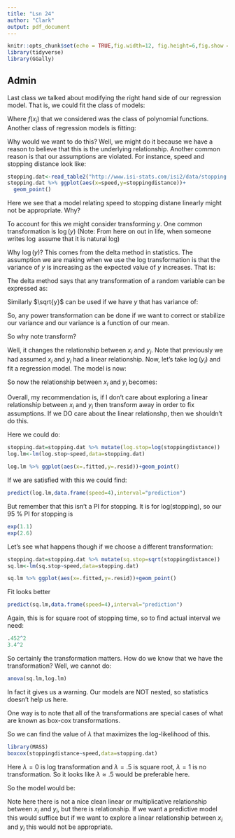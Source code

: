```yaml
---
title: "Lsn 24"
author: "Clark"
output: pdf_document
---
```


```r
knitr::opts_chunk$set(echo = TRUE,fig.width=12, fig.height=6,fig.show = "hide")
library(tidyverse)
library(GGally)
```

## Admin

Last class we talked about modifying the right hand side of our regression model.  That is, we could fit the class of models:


\vspace{.5in}

Where $f(x_i)$ that we considered was the class of polynomial functions.  Another class of regression models is fitting:

\vspace{1.in}

Why would we want to do this?  Well, we might do it because we have a reason to believe that this is the underlying relationship.  Another common reason is that our assumptions are violated.  For instance, speed and stopping distance look like:

```r
stopping.dat<-read_table2("http://www.isi-stats.com/isi2/data/stopping.txt")%>%drop_na()
stopping.dat %>% ggplot(aes(x=speed,y=stoppingdistance))+
  geom_point()
```

Here we see that a model relating speed to stopping distane linearly might not be appropriate.  Why?

\vspace{1.in}

To account for this we might consider transforming $y$.  One common transformation is $\log(y)$  (Note:  From here on out in life, when someone writes $\log$ assume that it is natural log)

Why $\log(y)$?  This comes from the delta method in statistics. The assumption we are making when we use the log transformation is that the variance of $y$ is increasing as the expected value of $y$ increases.  That is:

\vspace{1.in}

The delta method says that any transformation of a random variable can be expressed as:

\vspace{1.in}

Similarly $\sqrt{y}$ can be used if we have $y$ that has variance of:

\vspace{1.in}

So, any power transformation can be done if we want to correct or stabilize our variance and our variance is a function of our mean.

So why note transform?

Well, it changes the relationship between $x_i$ and $y_i$.  Note that previously we had assumed $x_i$ and $y_i$ had a linear relationship.  Now, let's take $\log(y_i)$ and fit a regression model.  The model is now:

\vspace{1.in}

So now the relationship between $x_i$ and $y_i$ becomes:

\vspace{1.in}

Overall, my recommendation is, if I don't care about exploring a linear relationship between $x_i$ and $y_i$ then transform away in order to fix assumptions.  If we DO care about the linear relationshp, then we shouldn't do this.

Here we could do:
```r
stopping.dat=stopping.dat %>% mutate(log.stop=log(stoppingdistance))
log.lm<-lm(log.stop~speed,data=stopping.dat)

log.lm %>% ggplot(aes(x=.fitted,y=.resid))+geom_point()
```

If we are satisfied with this we could find:
```r
predict(log.lm,data.frame(speed=4),interval="prediction")
```

But remember that this isn't a PI for stopping.  It is for log(stopping), so our 95 \% PI for stopping is 

```r
exp(1.1)
exp(2.6)
```

Let's see what happens though if we choose a different transformation:

```r
stopping.dat=stopping.dat %>% mutate(sq.stop=sqrt(stoppingdistance))
sq.lm<-lm(sq.stop~speed,data=stopping.dat)

sq.lm %>% ggplot(aes(x=.fitted,y=.resid))+geom_point()
```

Fit looks better

```r
predict(sq.lm,data.frame(speed=4),interval="prediction")
```

Again, this is for square root of stopping time, so to find actual interval we need:
```r
.452^2
3.4^2
```

So certainly the transformation matters.  How do we know that we have the \textit{right} transformation?  Well, we cannot do:

```r
anova(sq.lm,log.lm)
```

In fact it gives us a warning.  Our models are NOT nested, so statistics doesn't help us here.  

One way is to note that all of the transformations are special cases of what are known as box-cox transformations.

\vspace{1.in}

So we can find the value of $\lambda$ that maximizes the log-likelihood of this.

```r
library(MASS)
boxcox(stoppingdistance~speed,data=stopping.dat)

```

Here $\lambda=0$ is log transformation and $\lambda=.5$ is square root, $\lambda=1$ is no transformation.  So it looks like $\lambda \approx .5$ would be preferable here.

So the model would be:

\vspace{.5in}

Note here there is not a nice clean linear or multiplicative relationship between $x_i$ and $y_i$, but there is \textbf{a} relationship.  If we want a predictive model this would suffice but if we want to explore a linear relationship between $x_i$ and $y_i$ this would not be appropriate.